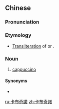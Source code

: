 {{also|卡布奇诺}}
==Chinese==
{{zh-forms|s=卡布奇诺|gloss=-}}

===Pronunciation===
{{zh-pron
|m=kǎbùqínuò
|cat=n
}}

===Etymology===
* [[transliteration|Transliteration]] of {{etyl|en|zh}} or {{etyl|it|zh}} {{m|en|cappuccino}}.

===Noun===
{{zh-noun}}

# [[cappuccino]]

====Synonyms====
* {{zh-l|卡布其諾}}

[[ru:卡布奇諾]]
[[zh:卡布奇諾]]